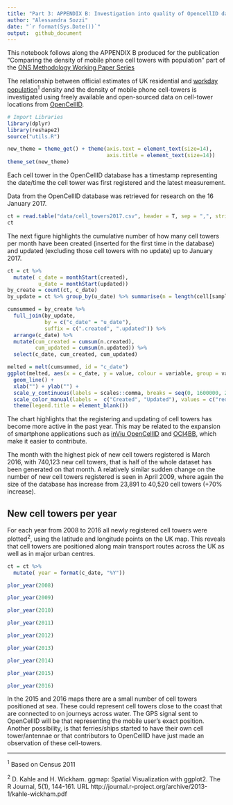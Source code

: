 ```yaml
---
title: "Part 3: APPENDIX B: Investigation into quality of OpencellID data"
author: "Alessandra Sozzi"  
date: "`r format(Sys.Date())`"
output:  github_document
---
```


This notebook follows along the APPENDIX B produced for the publication "Comparing the density of mobile phone cell towers with population" part of the [ONS Methodology Working Paper Series]()

The relationship between official estimates of UK residential and [workday population](https://www.ons.gov.uk/peoplepopulationandcommunity/populationandmigration/populationestimates/articles/theworkdaypopulationofenglandandwales/2013-10-31#data)<sup>1</sup> density and the density of mobile phone cell-towers is investigated using freely available and open-sourced data on cell-tower locations from [OpenCellID](https://opencellid.org/).

```r
# Import Libraries 
library(dplyr)
library(reshape2)
source("utils.R")

new_theme = theme_get() + theme(axis.text = element_text(size=14),
                                axis.title = element_text(size=14))
theme_set(new_theme)
```


Each cell tower in the OpenCellID database has a timestamp representing the date/time the cell tower was first registered and the latest measurement. 

Data from the OpenCellID database was retrieved for research on the 16 January 2017.

```r
ct = read.table("data/cell_towers2017.csv", header = T, sep = ",", stringsAsFactors = F)
ct
```

The next figure highlights the cumulative number of how many cell towers per month have been created (inserted for the first time in the database) and updated (excluding those cell towers with no update) up to January 2017.

```r
ct = ct %>% 
  mutate( c_date = monthStart(created),
          u_date = monthStart(updated))
by_create = count(ct, c_date)
by_update = ct %>% group_by(u_date) %>% summarise(n = length(cell[samples > 1]))
``` 

```r
cumsummed = by_create %>% 
  full_join(by_update, 
            by = c("c_date" = "u_date"), 
            suffix = c(".created", ".updated")) %>%
  arrange(c_date) %>%
  mutate(cum_created = cumsum(n.created), 
         cum_updated = cumsum(n.updated)) %>%
  select(c_date, cum_created, cum_updated)

melted = melt(cumsummed, id = "c_date")
ggplot(melted, aes(x = c_date, y = value, colour = variable, group = variable)) + 
  geom_line() +
  xlab("") + ylab("") +
  scale_y_continuous(labels = scales::comma, breaks = seq(0, 1600000, 200000)) +
  scale_color_manual(labels =  c("Created", "Updated"), values = c("red", "blue")) + 
  theme(legend.title = element_blank())
```


The chart highlights that the registering and updating of cell towers has become more active in the past year. This may be related to the expansion of smartphone applications such as [inViu OpenCellID](http://wiki.opencellid.org/wiki/Data_sources) and [OCI4BB](https://sourceforge.net/projects/oci4bb/), which make it easier to contribute.

The month with the highest pick of new cell towers registered is March 2016, with 740,123 new cell towers, that is half of the whole dataset has been generated on that month. A relatively similar sudden change on the number of new cell towers registered is seen in April 2009, where again the size of the database has increase from 23,891 to 40,520 cell towers (+70% increase).

## New cell towers per year

For each year from 2008 to 2016 all newly registered cell towers were plotted<sup>2</sup>, using the latitude and longitude points on the UK map. This reveals that cell towers are positioned along main transport routes across the UK as well as in major urban centres.

```r
ct = ct %>% 
  mutate( year = format(c_date, "%Y"))
```

```r
plor_year(2008)
```
```r
plor_year(2009)
```

```r
plor_year(2010)
```

```r
plor_year(2011)
```

```r
plor_year(2012)
```

```r
plor_year(2013)
```

```r
plor_year(2014)
```

```r
plor_year(2015)
```

```r
plor_year(2016)
```

In the 2015 and 2016 maps there are a small number of cell towers positioned at sea. These could represent cell towers close to the coast that are connected to on journeys across water. The GPS signal sent to OpenCellID will be that representing the mobile user’s exact position. Another possibility, is that ferries/ships started to have their own cell tower/antennae or that contributors to OpenCellID have just made an observation of these cell-towers.   

---

<sup>1</sup> Based on Census 2011

<sup>2</sup> D. Kahle and H. Wickham. ggmap: Spatial Visualization with ggplot2. The R Journal,
  5(1), 144-161. URL http://journal.r-project.org/archive/2013-1/kahle-wickham.pdf


